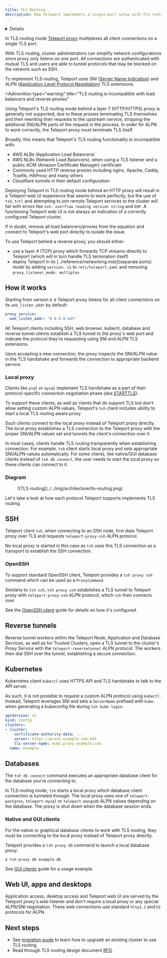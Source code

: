 ```yaml
---
title: TLS Routing
description: How Teleport implements a single-port setup with TLS routing
---
```


<Details
  title="Version warning"
  opened={true}
  scope={["oss", "enterprise"]}
  scopeOnly={true}
  min="8.0"
>
  TLS routing is available starting from Teleport `8.0`.
</Details>

In TLS routing mode [Teleport proxy](./proxy.mdx) multiplexes all client
connections on a single TLS port.

With TLS routing, cluster administrators can simplify network configurations
since proxy only listens on one port. All connections are authenticated with
mutual TLS and users are able to tunnel protocols that may be blocked on the
network such as SSH.

To implement TLS routing, Teleport uses SNI ([Server Name Indication](https://en.wikipedia.org/wiki/Server_Name_Indication))
and ALPN ([Application-Level Protocol Negotiation](https://en.wikipedia.org/wiki/Application-Layer_Protocol_Negotiation))
TLS extensions.

<Admonition
  type="warning"
  title="TLS routing is incompatible with load balancers and reverse proxies"
>
Using Teleport's TLS routing mode behind a layer 7 (HTTP/HTTPS) proxy is generally not supported, due to
these proxies terminating TLS themselves and then rewriting their requests to the upstream service, stripping
the additional SNI/ALPN parts of the request in the process. In order for ALPN to work correctly, the Teleport
proxy must terminate TLS itself.

Broadly, this means that Teleport's TLS routing functionality is incompatible with:
- AWS ALBs (Application Load Balancers)
- AWS NLBs (Network Load Balancers), when using a TLS listener and a public ACM (Amazon Certificate Manager) certificate
- Commonly used HTTP reverse proxies including nginx, Apache, Caddy, Traefik, HAProxy and many others
- Cloudflare tunnels in their default configuration

Deploying Teleport in TLS routing mode behind an HTTP proxy will result in a Teleport web UI experience that seems
to work perfectly, but the use of `tsh`, `tctl` and attempting to join remote Teleport services to the cluster will fail
with errors like `ssh: overflow reading version string` and `EOF`. A functioning Teleport web UI is not always an indication
of a correctly configured Teleport cluster.

If in doubt, remove all load balancers/proxies from the equation and connect to Teleport's web port directly to isolate the issue.

To use Teleport behind a reverse proxy, you should either:
- use a layer 4 (TCP) proxy which forwards TCP streams directly to Teleport (which will in turn handle TLS termination itself)
- deploy Teleport in its [../reference/networking.mdx](separate ports) mode by adding `version: v1` to `/etc/teleport.yaml` and removing `proxy_listener_mode: multiplex`
</Admonition>

## How it works

Starting from version `8.0` Teleport proxy listens for all client connections
on its `web_listen_addr` by default:

```yaml
proxy_service:
  web_listen_addr: "0.0.0.0:443"
```

All Teleport clients including SSH, web browser, kubectl, database and reverse
tunnel clients establish a TLS tunnel to the proxy's web port and indicate the
protocol they're requesting using SNI and ALPN TLS extensions.

Upon accepting a new connection, the proxy inspects the SNI/ALPN value in the
TLS handshake and forwards the connection to appropriate backend service.

### Local proxy

Clients like `psql` or `mysql` implement TLS handshake as a part of their
protocol-specific connection negotiation phase (aka [STARTTLS](https://en.wikipedia.org/wiki/Opportunistic_TLS)).

To support these clients, as well as clients that do support TLS but don't allow
setting custom ALPN values, Teleport's `tsh` client includes ability to start
a local TLS routing aware proxy.

Such clients connect to the local proxy instead of Teleport proxy directly. The
local proxy establishes a TLS connection to the Teleport proxy with the proper
SNI/ALPN values set and tunnels the client's connection over it.

In most cases, clients handle TLS routing transparently when establishing
connection. For example, `tsh` client starts local proxy and sets appropriate
SNI/ALPN values automatically. For some clients, like native/GUI database
clients instead of `tsh db connect`, the user needs to start the local proxy so
these clients can connect to it.

### Diagram

<Figure align="left" bordered caption="TLS routing">
  ![TLS routing](../../img/architecture/tls-routing.png)
</Figure>

Let's take a look at how each protocol Teleport supports implements TLS routing.

## SSH

Teleport client `tsh`, when connecting to an SSH node, first dials Teleport
proxy over TLS and requests `teleport-proxy-ssh` ALPN protocol.

No local proxy is started in this case as `tsh` uses this TLS connection as a
transport to establish the SSH connection.

### OpenSSH

To support standard OpenSSH client, Teleport provides a `tsh proxy ssh` command
which can be used as a `ProxyCommand`.

Similarly to `tsh ssh`, `tsh proxy ssh` establishes a TLS tunnel to Teleport
proxy with `teleport-proxy-ssh` ALPN protocol, which `ssh` then connects over.

See the [OpenSSH client](../server-access/guides/openssh.mdx) guide for details on
how it's configured.

## Reverse tunnels

Reverse tunnel workers within the Teleport Node, Application and Database
Services, as well as for Trusted Clusters, open a TLS tunnel to the cluster's
Proxy Service with the `teleport-reversetunnel` ALPN protocol. The workers then
dial SSH over the tunnel, establishing a secure connection.

## Kubernetes

Kubernetes client `kubectl` uses HTTPS API and TLS handshake to talk to the API
server.

As such, it is not possible to request a custom ALPN protocol using `kubectl`.
Instead, Teleport leverages SNI and sets a `ServerName` prefixed with `kube.`
when generating a kubeconfig file during `tsh kube login`:

```yaml
apiVersion: v1
kind: Config
clusters:
- cluster:
    certificate-authority-data: ...
    server: https://proxy.example.com:443
    tls-server-name: kube.proxy.example.com
  name: example
```

## Databases

The `tsh db connect` command executes an appropriate database client for the
database you're connecting to.

In TLS routing mode, `tsh` starts a local proxy which database client connection
is tunneled through. The local proxy uses one of `teleport-postgres`,
`teleport-mysql` or `teleport-mongodb` ALPN values depending on the database.
The proxy is shut down when the database session ends.

### Native and GUI clients

For the native or graphical database clients to work with TLS routing, they
must be connecting to the local proxy instead of Teleport proxy directly.

Teleport provides a `tsh proxy db` command to launch a local database proxy:

```code
$ tsh proxy db example-db
```

See [GUI clients](../connect-your-client/gui-clients.mdx) guide for a usage
example.

## Web UI, apps and desktops

Application access, desktop access and Teleport web UI are served by the
Teleport proxy's web listener and don't require a local proxy or any special
ALPN/SNI negotiation. These web connections use standard `http1.1` and `h2`
protocols for ALPN.

## Next steps

- See [migration guide](../management/operations/tls-routing.mdx) to learn how to
  upgrade an existing cluster to use TLS routing.
- Read through TLS routing design document [RFD](https://github.com/gravitational/teleport/blob/master/rfd/0039-sni-alpn-teleport-proxy-routing.md).
